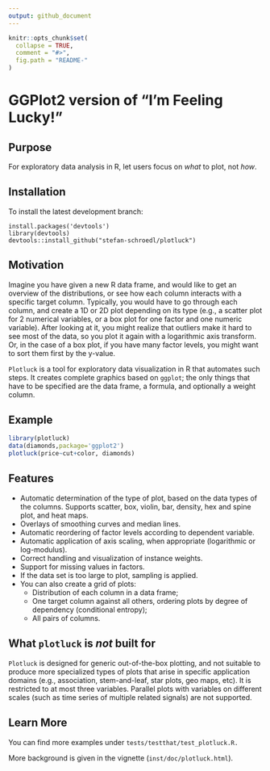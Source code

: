 ```yaml
---
output: github_document
---
```


<!-- README.md is generated from README.Rmd. Please edit that file -->

```r
knitr::opts_chunk$set(
  collapse = TRUE,
  comment = "#>",
  fig.path = "README-"
)
```

# GGPlot2 version of "I'm Feeling Lucky!"

## Purpose

For exploratory data analysis in R, let users focus on *what* to plot, not *how*.

## Installation

To install the latest development branch:

```
install.packages('devtools')
library(devtools)
devtools::install_github("stefan-schroedl/plotluck")
```

## Motivation

Imagine you have given a new R data frame, and would like to get an overview of the distributions, or see how each column interacts with a specific target column. Typically, you would have to go through each column, and create a 1D or 2D plot depending on its type (e.g., a scatter plot for 2 numerical variables, or a box plot for one factor and one numeric variable). After looking at it, you might realize that outliers make it hard to see most of the data, so you plot it again with a logarithmic axis transform. Or, in the case of a box plot, if you have many factor levels, you might want to sort them first by the y-value.

`Plotluck` is a tool for exploratory data visualization in R that automates such steps. It creates complete graphics based on `ggplot`; the only things that have to be specified are the data frame, a formula, and optionally a weight column.

## Example

```r
library(plotluck)
data(diamonds,package='ggplot2')
plotluck(price~cut+color, diamonds)
```

## Features

* Automatic determination of the type of plot, based on the data types of the columns. Supports scatter, box, violin, bar, density, hex and spine plot, and heat maps.
* Overlays of smoothing curves and median lines.
* Automatic reordering of factor levels according to dependent variable.
* Automatic application of axis scaling, when appropriate (logarithmic or log-modulus).
* Correct handling and visualization of instance weights.
* Support for missing values in factors. 
* If the data set is too large to plot, sampling is applied.
* You can also create a grid of plots:
  * Distribution of each column in a data frame;
  * One target column against all others, ordering plots by degree of dependency (conditional entropy);
  * All pairs of columns. 

## What `plotluck` is _not_ built for

`Plotluck` is designed for generic out-of-the-box plotting, and not suitable to produce more specialized types of plots that arise in specific application domains (e.g., association, stem-and-leaf, star plots, geo maps, etc). It is restricted to at most three variables. Parallel plots with variables on different scales (such as time series of multiple related signals) are not supported.

## Learn More 

You can find more examples under `tests/testthat/test_plotluck.R.`

More background is given in the vignette (`inst/doc/plotluck.html`).
